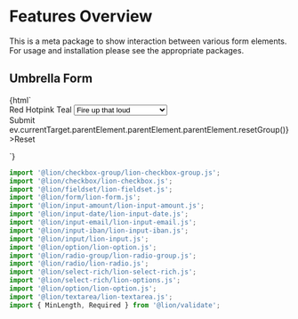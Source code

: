 
<Meta title="Forms/Features Overview" />

# Features Overview

This is a meta package to show interaction between various form elements.
For usage and installation please see the appropriate packages.

## Umbrella Form

<Preview>
  <Story name="Example">
    {html`
      <lion-form>
        <form>
          <lion-input
            name="first_name"
            label="First Name"
            .validators="${[new Required()]}"
          ></lion-input>
          <lion-input
            name="last_name"
            label="Last Name"
            .validators="${[new Required()]}"
          ></lion-input>
          <!-- TODO: lion-input-birthdate -->
          <lion-input-date
            name="date"
            label="Date of application"
            .validators="${[new Required()]}"
          ></lion-input-date>
          <lion-textarea
            name="bio"
            label="Biography"
            .validators="${[new Required(), new MinLength(10)]}"
            help-text="Please enter at least 10 characters"
          ></lion-textarea>
          <lion-input-amount name="money" label="Money"></lion-input-amount>
          <lion-input-iban name="iban" label="Iban"></lion-input-iban>
          <lion-input-email name="email" label="Email"></lion-input-email>
          <lion-checkbox-group
            label="What do you like?"
            name="checkers"
            .validators="${[new Required()]}"
          >
            <lion-checkbox name="checkers[]" value="foo" label="I like foo"></lion-checkbox>
            <lion-checkbox name="checkers[]" value="bar" label="I like bar"></lion-checkbox>
            <lion-checkbox name="checkers[]" value="baz" label="I like baz"></lion-checkbox>
          </lion-checkbox-group>
          <lion-radio-group
            class="vertical"
            name="dinosaurs"
            label="Favorite dinosaur"
            .validators="${[new Required()]}"
            error-message="Dinosaurs error message"
          >
            <lion-radio name="dinosaurs[]" value="allosaurus" label="allosaurus"></lion-radio>
            <lion-radio name="dinosaurs[]" value="brontosaurus" label="brontosaurus"></lion-radio>
            <lion-radio name="dinosaurs[]" value="diplodocus" label="diplodocus"></lion-radio>
          </lion-radio-group>
          <lion-select-rich name="favoriteColor" label="Favorite color">
            <lion-options slot="input">
              <lion-option .choiceValue=${'red'}>Red</lion-option>
              <lion-option .choiceValue=${'hotpink'} checked>Hotpink</lion-option>
              <lion-option .choiceValue=${'teal'}>Teal</lion-option>
            </lion-options>
          </lion-select-rich>
          <lion-select
            label="Make a selection (simple select)"
            name="lyrics"
            .validators="${[new Required()]}"
          >
            <select slot="input">
              <option value="1">Fire up that loud</option>
              <option value="2">Another round of shots...</option>
              <option value="3">Drop down for what?</option>
            </select>
          </lion-select>
          <lion-checkbox-group name="terms" .validators="${[new Required()]}">
            <lion-checkbox
              name="terms[]"
              label="I blindly accept all terms and conditions"
            ></lion-checkbox>
          </lion-checkbox-group>
          <!-- TODO: slider -->
          <lion-textarea name="comments" label="Comments"></lion-textarea>
          <div class="buttons">
            <lion-button raised>Submit</lion-button>
            <lion-button
              type="button"
              raised
              @click=${ev => ev.currentTarget.parentElement.parentElement.parentElement.resetGroup()}
              >Reset</lion-button
            >
          </div>
        </form>
      </lion-form>
    `}
  </Story>
</Preview>

```js
import '@lion/checkbox-group/lion-checkbox-group.js';
import '@lion/checkbox/lion-checkbox.js';
import '@lion/fieldset/lion-fieldset.js';
import '@lion/form/lion-form.js';
import '@lion/input-amount/lion-input-amount.js';
import '@lion/input-date/lion-input-date.js';
import '@lion/input-email/lion-input-email.js';
import '@lion/input-iban/lion-input-iban.js';
import '@lion/input/lion-input.js';
import '@lion/option/lion-option.js';
import '@lion/radio-group/lion-radio-group.js';
import '@lion/radio/lion-radio.js';
import '@lion/select-rich/lion-select-rich.js';
import '@lion/select-rich/lion-options.js';
import '@lion/option/lion-option.js';
import '@lion/textarea/lion-textarea.js';
import { MinLength, Required } from '@lion/validate';
```
